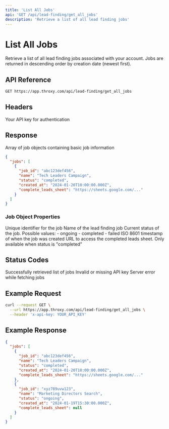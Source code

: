 ```yaml
---
title: 'List All Jobs'
api: 'GET /api/lead-finding/get_all_jobs'
description: 'Retrieve a list of all lead finding jobs'
---
```


# List All Jobs

Retrieve a list of all lead finding jobs associated with your account. Jobs are returned in descending order by creation date (newest first).

## API Reference

```bash
GET https://app.throxy.com/api/lead-finding/get_all_jobs
```

## Headers

<ParamField header="x-api-key" type="string" required>
  Your API key for authentication
</ParamField>

## Response

<ResponseField name="jobs" type="array">
  Array of job objects containing basic job information
</ResponseField>

```json
{
  "jobs": [
    {
      "job_id": "abc123def456",
      "name": "Tech Leaders Campaign",
      "status": "completed",
      "created_at": "2024-01-20T10:00:00.000Z",
      "complete_leads_sheet": "https://sheets.google.com/..."
    }
  ]
}
```

### Job Object Properties

<ResponseField name="job_id" type="string">
  Unique identifier for the job
</ResponseField>

<ResponseField name="name" type="string">
  Name of the lead finding job
</ResponseField>

<ResponseField name="status" type="string">
  Current status of the job. Possible values:
  - ongoing
  - completed
  - failed
</ResponseField>

<ResponseField name="created_at" type="string">
  ISO 8601 timestamp of when the job was created
</ResponseField>

<ResponseField name="complete_leads_sheet" type="string">
  URL to access the completed leads sheet. Only available when status is "completed"
</ResponseField>

## Status Codes

<ResponseField name="200: Success" type="integer">
  Successfully retrieved list of jobs
</ResponseField>

<ResponseField name="401: Unauthorized" type="integer">
  Invalid or missing API key
</ResponseField>

<ResponseField name="500: Internal Server Error" type="integer">
  Server error while fetching jobs
</ResponseField>

## Example Request

```bash
curl --request GET \
  --url https://app.throxy.com/api/lead-finding/get_all_jobs \
  --header 'x-api-key: YOUR_API_KEY'
```

## Example Response

```json
{
  "jobs": [
    {
      "job_id": "abc123def456",
      "name": "Tech Leaders Campaign",
      "status": "completed",
      "created_at": "2024-01-20T10:00:00.000Z",
      "complete_leads_sheet": "https://sheets.google.com/..."
    },
    {
      "job_id": "xyz789uvw123",
      "name": "Marketing Directors Search",
      "status": "ongoing",
      "created_at": "2024-01-19T15:30:00.000Z",
      "complete_leads_sheet": null
    }
  ]
}
``` 